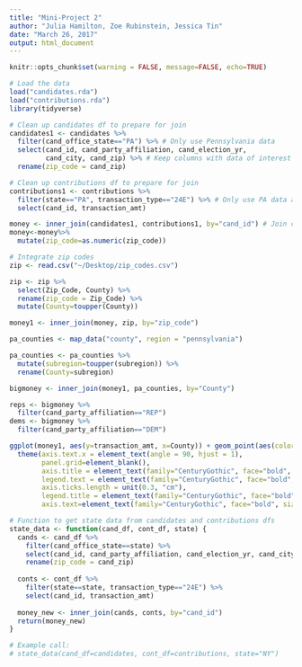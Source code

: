 ```yaml
---
title: "Mini-Project 2"
author: "Julia Hamilton, Zoe Rubinstein, Jessica Tin"
date: "March 26, 2017"
output: html_document
---
```


```r
knitr::opts_chunk$set(warning = FALSE, message=FALSE, echo=TRUE)
```

```r
# Load the data
load("candidates.rda")
load("contributions.rda")
library(tidyverse)
```

```r
# Clean up candidates df to prepare for join
candidates1 <- candidates %>%
  filter(cand_office_state=="PA") %>% # Only use Pennsylvania data
  select(cand_id, cand_party_affiliation, cand_election_yr,
         cand_city, cand_zip) %>% # Keep columns with data of interest
  rename(zip_code = cand_zip)

# Clean up contributions df to prepare for join
contributions1 <- contributions %>%
  filter(state=="PA", transaction_type=="24E") %>% # Only use PA data and advocating contributions
  select(cand_id, transaction_amt)

money <- inner_join(candidates1, contributions1, by="cand_id") # Join candidates, contributions
money<-money%>%
  mutate(zip_code=as.numeric(zip_code))
```

```r
# Integrate zip codes
zip <- read.csv("~/Desktop/zip_codes.csv")

zip <- zip %>%
  select(Zip_Code, County) %>%
  rename(zip_code = Zip_Code) %>%
  mutate(County=toupper(County))

money1 <- inner_join(money, zip, by="zip_code")

pa_counties <- map_data("county", region = "pennsylvania")

pa_counties <- pa_counties %>%
  mutate(subregion=toupper(subregion)) %>%
  rename(County=subregion)

bigmoney <- inner_join(money1, pa_counties, by="County")

reps <- bigmoney %>%
  filter(cand_party_affiliation=="REP")
dems <- bigmoney %>%
  filter(cand_party_affiliation=="DEM")
```

```r
ggplot(money1, aes(y=transaction_amt, x=County)) + geom_point(aes(color=cand_party_affiliation, shape=cand_party_affiliation), position = position_jitter(width = 0.25, height = 0), size=2.5) +
  theme(axis.text.x = element_text(angle = 90, hjust = 1), 
        panel.grid=element_blank(), 
        axis.title = element_text(family="CenturyGothic", face="bold", size=10, color="black"),
        legend.text = element_text(family="CenturyGothic", face="bold", size=10, color="black"),
        axis.ticks.length = unit(0.3, "cm"),
        legend.title = element_text(family="CenturyGothic", face="bold", size=10, color="black"),
        axis.text=element_text(family="CenturyGothic", face="bold", size=8, color="black"))
```



```r
# Function to get state data from candidates and contributions dfs
state_data <- function(cand_df, cont_df, state) {
  cands <- cand_df %>%
    filter(cand_office_state==state) %>%
    select(cand_id, cand_party_affiliation, cand_election_yr, cand_city, cand_zip) %>%
    rename(zip_code = cand_zip)
  
  conts <- cont_df %>%
    filter(state==state, transaction_type=="24E") %>%
    select(cand_id, transaction_amt)
  
  money_new <- inner_join(cands, conts, by="cand_id")
  return(money_new)
}

# Example call:
# state_data(cand_df=candidates, cont_df=contributions, state="NY")
```
